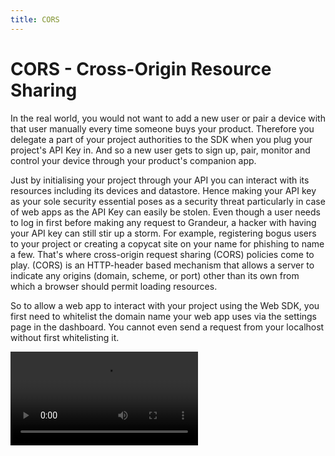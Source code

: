 ```yaml
---
title: CORS
---
```


# CORS - Cross-Origin Resource Sharing

In the real world, you would not want to add a new user or pair a device with that user manually every time someone buys your product. Therefore you delegate a part of your project authorities to the SDK when you plug your project's API Key in. And so a new user gets to sign up, pair, monitor and control your device through your product's companion app.

Just by initialising your project through your API you can interact with its resources including its devices and datastore. Hence making your API key as your sole security essential poses as a security threat particularly in case of web apps as the API Key can easily be stolen. Even though a user needs to log in first before making any request to Grandeur, a hacker with having your API key can still stir up a storm. For example, registering bogus users to your project or creating a copycat site on your name for phishing to name a few. That's where cross-origin request sharing (CORS) policies come to play. (CORS) is an HTTP-header based mechanism that allows a server to indicate any origins (domain, scheme, or port) other than its own from which a browser should permit loading resources.

So to allow a web app to interact with your project using the Web SDK, you first need to whitelist the domain name your web app uses via the settings page in the dashboard. You cannot even send a request from your localhost without first whitelisting it.

<Video src="/images/guides/allow-domain.webm" />